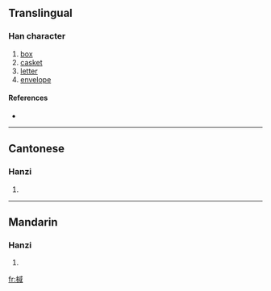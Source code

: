 ==Translingual==

===Han character===
{{Han char|rn=75|rad=木|as=09|sn=13|four=4395<sub>0</sub>|canj=木戈竹口 (DIHR)}}

# [[box]]
# [[casket]]
# [[letter]]
# [[envelope]]

====References====
* {{Han ref|kx=0537.270|dkj=15079|dj=0925.110|hdz=21246.030|uh=6937|ud=26935|bh=DDEC|bd=56812}}

----

==Cantonese==

===Hanzi===
{{yue-hanzi|jyut=|y=gaam1}}

# {{defn|Cantonese}}

----

==Mandarin==

===Hanzi===
{{cmn-hanzi|pin=[[jiān]] ([[jian1]])|wg=chien<sup>1</sup>}}

# {{defn|Mandarin}}

[[fr:椷]]